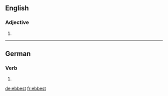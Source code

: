 ==English==

===Adjective===
{{head|en|adjective superlative form}}

# {{en-superlative of|ebb}}

----

==German==

===Verb===
{{head|de|verb form}}

# {{de-verb form of|ebben|2|s|k1}}

[[de:ebbest]]
[[fr:ebbest]]